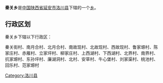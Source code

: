 {{中国乡级行政区
|行政区全称 = 秦关乡
|景观照片文件名 = 
|景观照片描述 = 
|汉语拼音 =
|其他语言 = 
|其他语言名称 = 
|位置图文件名 = 
|位置图描述 = 
|自定义图片=
|上级行政区 = [[陕西省|陕西省]][[延安市|延安市]][[洛川县|洛川县]]
|行政区类别 = [[乡级行政区|乡]]
|行政区划代码 = 
|行政区划 = 
|村委会 = 
|居委会 = 
|建置时间 = 
|领导职位 = 
|领导名称 = 
|政府驻地 = 
|毗邻 = 
|地理坐标 = 
|总面积 = 
|总人口 = 
|户籍人口 = 
|户籍人口年份 = 
|常住人口 = 
|常住人口年份 = 
|人口密度 = 
|GDP = 
|邮政编码 = 
|电话区号 = 
|官方网站 = 
|网站名称 = 
}}
'''秦关乡'''是[[中华人民共和国|中国]][[陕西省|陕西省]][[延安市|延安市]][[洛川县|洛川县]]下辖的一个[[乡级行政区|乡]]。

== 行政区划 ==
秦关乡下辖以下行政区：

秦关街村、南月合村、北月合村、南故现村、北故现村、西故现村、鲁家塬村、陈家庄村、赤雁村、立家坪村、柳家庄村、上西湖村、下西湖村、北界村、南界村、抗家塬村、东孙坪村、廉湖洞村、北村、安草村、牛心堡村、刘家渠村、桃池村、回乐村、范家塬村

{{陕西小作品}}
{{洛川县行政区划}}

[[Category:洛川县|Category:洛川县]]
